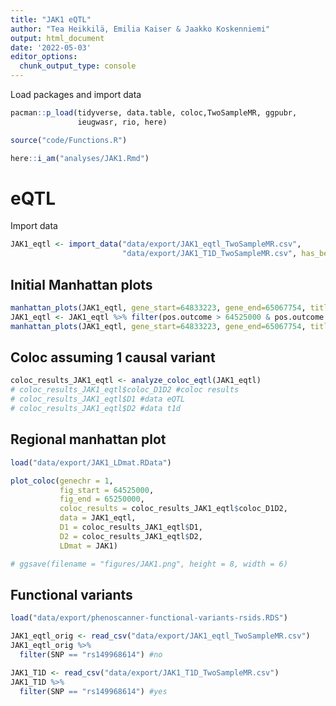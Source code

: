 ---
title: "JAK1 eQTL"
author: "Tea Heikkilä, Emilia Kaiser & Jaakko Koskenniemi"
output: html_document
date: '2022-05-03'
editor_options:
  chunk_output_type: console
---

  Load packages and import data
```{r}
pacman::p_load(tidyverse, data.table, coloc,TwoSampleMR, ggpubr, 
               ieugwasr, rio, here)

source("code/Functions.R")

here::i_am("analyses/JAK1.Rmd")

```

# eQTL

Import data 
```{r}
JAK1_eqtl <- import_data("data/export/JAK1_eqtl_TwoSampleMR.csv", 
                         "data/export/JAK1_T1D_TwoSampleMR.csv", has_beta = TRUE)
```

## Initial Manhattan plots
```{r}
manhattan_plots(JAK1_eqtl, gene_start=64833223, gene_end=65067754, title = "JAK1")
JAK1_eqtl <- JAK1_eqtl %>% filter(pos.outcome > 64525000 & pos.outcome < 65250000) 
manhattan_plots(JAK1_eqtl, gene_start=64833223, gene_end=65067754, title = "JAK1")
```

## Coloc assuming 1 causal variant
```{r}
coloc_results_JAK1_eqtl <- analyze_coloc_eqtl(JAK1_eqtl)
# coloc_results_JAK1_eqtl$coloc_D1D2 #coloc results
# coloc_results_JAK1_eqtl$D1 #data eQTL
# coloc_results_JAK1_eqtl$D2 #data t1d

```

## Regional manhattan plot

```{r}

load("data/export/JAK1_LDmat.RData")

plot_coloc(genechr = 1,
           fig_start = 64525000,
           fig_end = 65250000,
           coloc_results = coloc_results_JAK1_eqtl$coloc_D1D2,
           data = JAK1_eqtl,
           D1 = coloc_results_JAK1_eqtl$D1,
           D2 = coloc_results_JAK1_eqtl$D2,
           LDmat = JAK1)

# ggsave(filename = "figures/JAK1.png", height = 8, width = 6)
```


## Functional variants


```{r}
load("data/export/phenoscanner-functional-variants-rsids.RDS")

JAK1_eqtl_orig <- read_csv("data/export/JAK1_eqtl_TwoSampleMR.csv")
JAK1_eqtl_orig %>%
  filter(SNP == "rs149968614") #no

JAK1_T1D <- read_csv("data/export/JAK1_T1D_TwoSampleMR.csv")
JAK1_T1D %>%
  filter(SNP == "rs149968614") #yes
```


